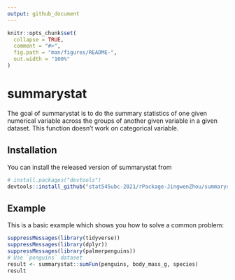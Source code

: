 ```yaml
---
output: github_document
---
```


<!-- README.md is generated from README.Rmd. Please edit that file -->

```r
knitr::opts_chunk$set(
  collapse = TRUE,
  comment = "#>",
  fig.path = "man/figures/README-",
  out.width = "100%"
)
```

# summarystat

The goal of summarystat is to do the summary statistics of one given numerical variable across the groups of another given variable in a given dataset. This function doesn’t work on categorical variable.

## Installation

You can install the released version of summarystat from 
```r
# install.packages("devtools")
devtools::install_github("stat545ubc-2021/rPackage-JingwenZhou/summarystat")
```

## Example

This is a basic example which shows you how to solve a common problem:

```r
suppressMessages(library(tidyverse))
suppressMessages(library(dplyr))
suppressMessages(library(palmerpenguins))
# Use `penguins` dataset
result <- summarystat::sumFun(penguins, body_mass_g, species)
result
```

